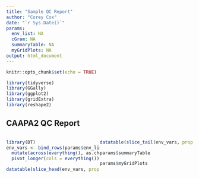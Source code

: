 ```yaml
---
title: "Sample QC Report"
author: "Corey Cox"
date: "`r Sys.Date()`"
params:
  env_list: NA
  cGram: NA
  summaryTable: NA
  myGridPlots: NA
output: html_document
---
```


```r
knitr::opts_chunk$set(echo = TRUE)

library(tidyverse)
library(GGally)
library(ggplot2)
library(gridExtra)
library(reshape2)
```

<style type="text/css">
.main-container {
  max-width: 1800px;
  margin-left: auto;
  margin-right: auto;
}
</style>

## CAAPA2 QC Report

<div style="width: 100%;">

<div style="width: 50%; float: left;">
```r
library(DT)
env_vars <- bind_rows(params$env_list) %>%
  mutate(across(everything(), as.character)) %>%
  pivot_longer(cols = everything())

datatable(slice_head(env_vars, prop = 0.5), options = list(dom = 't', pageLength = 12))
```
</div>

<div style="width: 50%; float: left;">
```r
datatable(slice_tail(env_vars, prop = 0.5), options = list(dom = 't', pageLength = 12))
```
</div>


```r

```

```r
params$cGram
```

```r
params$summaryTable
```

```r
params$myGridPlots
```

